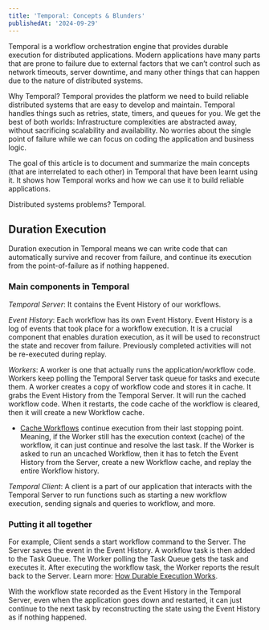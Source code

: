 ```yaml
---
title: 'Temporal: Concepts & Blunders'
publishedAt: '2024-09-29'
---
```


Temporal is a workflow orchestration engine that provides durable execution for distributed applications. Modern applications have many parts that are prone to failure due to external factors that we can’t control such as network timeouts, server downtime, and many other things that can happen due to the nature of distributed systems.

Why Temporal? Temporal provides the platform we need to build reliable distributed systems that are easy to develop and maintain. Temporal handles things such as retries, state, timers, and queues for you. We get the best of both worlds: Infrastructure complexities are abstracted away, without sacrificing scalability and availability. No worries about the single point of failure while we can focus on coding the application and business logic.

The goal of this article is to document and summarize the main concepts (that are interrelated to each other) in Temporal that have been learnt using it. It shows how Temporal works and how we can use it to build reliable applications.

Distributed systems problems? Temporal.

## Duration Execution

Duration execution in Temporal means we can write code that can automatically survive and recover from failure, and continue its execution from the point-of-failure as if nothing happened.

### Main components in Temporal

_Temporal Server_: It contains the Event History of our workflows.

_Event History_: Each workflow has its own Event History. Event History is a log of events that took place for a workflow execution. It is a crucial component that enables duration execution, as it will be used to reconstruct the state and recover from failure. Previously completed activities will not be re-executed during replay.

_Workers_: A worker is one that actually runs the application/workflow code. Workers keep polling the Temporal Server task queue for tasks and execute them.
A worker creates a copy of workflow code and stores it in cache. It grabs the Event History from the Temporal Server. It will run the cached workflow code. When it restarts, the code cache of the workflow is cleared, then it will create a new Workflow cache.

- [Cache Workflows](https://typescript.temporal.io/api/interfaces/worker.WorkerOptions#maxcachedworkflows) continue execution from their last stopping point. Meaning, if the Worker still has the execution context (cache) of the workflow, it can just continue and resolve the last task. If the Worker is asked to run an uncached Workflow, then it has to fetch the Event History from the Server, create a new Workflow cache, and replay the entire Workflow history.

_Temporal Client_: A client is a part of our application that interacts with the Temporal Server to run functions such as starting a new workflow execution, sending signals and queries to workflow, and more.

### Putting it all together

For example, Client sends a start workflow command to the Server. The Server saves the event in the Event History. A workflow task is then added to the Task Queue. The Worker polling the Task Queue gets the task and executes it. After executing the workflow task, the Worker reports the result back to the Server. Learn more: [How Durable Execution Works](https://temporal.io/blog/building-reliable-distributed-systems-in-node-js-part-2).

With the workflow state recorded as the Event History in the Temporal Server, even when the application goes down and restarted, it can just continue to the next task by reconstructing the state using the Event History as if nothing happened.
